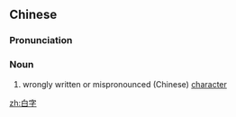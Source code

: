 ==Chinese==
{{zh-forms}}

===Pronunciation===
{{zh-pron
|m=báizì,er=y
|c=baak6 zi6
|mn=pe̍h-jī/pe̍h-lī
|cat=n
}}

===Noun===
{{zh-noun}}

# wrongly written or mispronounced (Chinese) [[character]]

[[zh:白字]]
